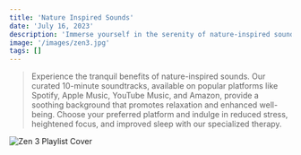 ```yaml
---
title: 'Nature Inspired Sounds'
date: 'July 16, 2023'
description: 'Immerse yourself in the serenity of nature-inspired sounds for relaxation and well-being.'
image: '/images/zen3.jpg'
tags: []
---
```




<Blockquote>
Experience the tranquil benefits of nature-inspired sounds. Our curated 10-minute soundtracks, available on popular platforms like Spotify, Apple Music, YouTube Music, and Amazon, provide a soothing background that promotes relaxation and enhanced well-being. Choose your preferred platform and indulge in reduced stress, heightened focus, and improved sleep with our specialized therapy.
</Blockquote>

<Image src="/images/zen3.jpg" alt="Zen 3 Playlist Cover" />

